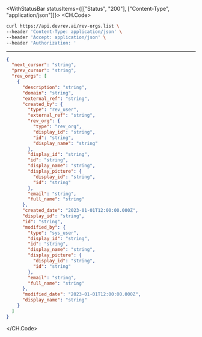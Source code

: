 

<WithStatusBar statusItems={[["Status", "200"], ["Content-Type", "application/json"]]}>
  <CH.Code>
  ```bash Example Request
  curl https://api.devrev.ai/rev-orgs.list \
--header 'Content-Type: application/json' \
--header 'Accept: application/json' \
--header 'Authorization: '
  ```
  ---

  ```json Example Response
  {
    "next_cursor": "string",
    "prev_cursor": "string",
    "rev_orgs": [
      {
        "description": "string",
        "domain": "string",
        "external_ref": "string",
        "created_by": {
          "type": "rev_user",
          "external_ref": "string",
          "rev_org": {
            "type": "rev_org",
            "display_id": "string",
            "id": "string",
            "display_name": "string"
          },
          "display_id": "string",
          "id": "string",
          "display_name": "string",
          "display_picture": {
            "display_id": "string",
            "id": "string"
          },
          "email": "string",
          "full_name": "string"
        },
        "created_date": "2023-01-01T12:00:00.000Z",
        "display_id": "string",
        "id": "string",
        "modified_by": {
          "type": "sys_user",
          "display_id": "string",
          "id": "string",
          "display_name": "string",
          "display_picture": {
            "display_id": "string",
            "id": "string"
          },
          "email": "string",
          "full_name": "string"
        },
        "modified_date": "2023-01-01T12:00:00.000Z",
        "display_name": "string"
      }
    ]
  }
  ```
  </CH.Code>
</WithStatusBar>
